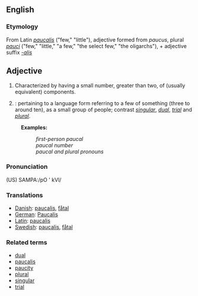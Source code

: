 ==English==
=== Etymology ===
From Latin ''[[paucalis]]'' ("few," "little"), adjective formed from ''paucus'', plural ''[[pauci]]'' ("few," "little," "a few," "the select few," "the oligarchs"), + adjective suffix ''[[-alis]]''

== Adjective ==
# Characterized by having a small number, greater than two, of (usually equivalent) components.
#{{grammar}}: pertaining to a language form referring to a few of something (three to around ten), as a small group of people; contrast ''[[singular]]'', ''[[dual]]'', ''[[trial]]'' and ''[[plural]]''.

:'''Examples:'''
::''first-person paucal''
::''paucal number''
::''paucal and plural pronouns''

===Pronunciation===
(US) SAMPA:/pO ' kVl/

===Translations===
*[[Danish]]: [[paucalis]], [[fåtal]]
*[[German]]: [[Paucalis]]
*[[Latin]]: [[paucalis]]
*[[Swedish]]: [[paucalis]], [[fåtal]]

=== Related terms ===
*[[dual]]
*[[paucalis]]
*[[paucity]]
*[[plural]]
*[[singular]]
*[[trial]]